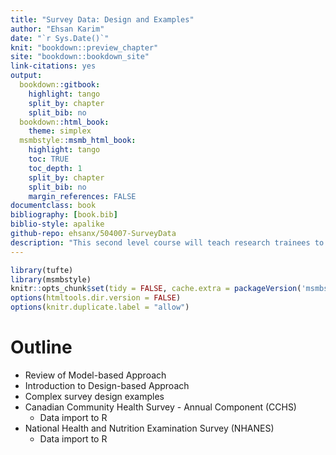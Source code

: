 ```yaml
--- 
title: "Survey Data: Design and Examples"
author: "Ehsan Karim"
date: "`r Sys.Date()`"
knit: "bookdown::preview_chapter"
site: "bookdown::bookdown_site"
link-citations: yes
output:
  bookdown::gitbook: 
    highlight: tango
    split_by: chapter
    split_bib: no
  bookdown::html_book:
    theme: simplex  
  msmbstyle::msmb_html_book:
    highlight: tango
    toc: TRUE
    toc_depth: 1
    split_by: chapter
    split_bib: no
    margin_references: FALSE
documentclass: book
bibliography: [book.bib]
biblio-style: apalike
github-repo: ehsanx/504007-SurveyData
description: "This second level course will teach research trainees to apply methods taught in prior courses towards the development of a fundable research protocol and the analysis and interpretation of real epidemiologic data."
---
```



```r
library(tufte)
library(msmbstyle)
knitr::opts_chunk$set(tidy = FALSE, cache.extra = packageVersion('msmbstyle'))
options(htmltools.dir.version = FALSE)
options(knitr.duplicate.label = "allow")
```


# Outline

- Review of Model-based Approach
- Introduction to Design-based Approach
- Complex survey design examples
- Canadian Community Health Survey - Annual Component (CCHS)
  - Data import to R
- National Health and Nutrition Examination Survey (NHANES)
  - Data import to R
